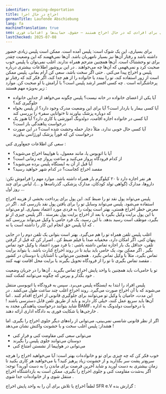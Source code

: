 ```yaml
---
identifier: ongoing-deportation
title: اخراج در حال اجرا
germanTitle: Laufende Abschiebung
lang: fa
machineTranslation: true
seo: اطلاعات و گزینه‌های عملی برای افرادی که در حال اخراج هستند – حقوق، حمایت‌ها و اقدامات فوری
lastChecked: 2025-07-08
---
```


برای بسیاری، این یک شوک است: پلیس آمده است. ممکن است پلیس زیادی حضور داشته باشد و رفتار آن‌ها نیز بسیار نامهربان باشد. آن‌ها نمی‌فهمند که این وضعیت چقدر برای تو وحشتناک است. آن‌ها همچنین مترجم همراه ندارند. اغلب نمی‌توان با پلیس خوب صحبت کرد و نمی‌فهمی که آن‌ها چه می‌خواهند
.
در این بروشور اطلاعات بیشتری درباره <InternalShortLink identifier="police">پلیس و اخراج</InternalShortLink> پیدا می‌کنی
.
حتی اگر سخت باشد، سعی کن آرام بمانی. پلیس ممکن است از زور استفاده کند، تو را ببندد یا خانواده را از هم جدا کند، اگر فکر کند که رفتار تو پرخاشگرانه است
.
چه کسی افسر ارشد پلیس است؟ با آرامش با او صحبت کن. موارد زیر به‌ویژه مهم هستند
:
- آیا یکی از اعضای خانواده در خانه نیست؟ پلیس چگونه می‌خواهد از جدایی خانواده جلوگیری کند؟
- آیا کسی بیمار یا باردار است؟ آیا برای این وضعیت مدرک وجود دارد؟ از پلیس بخواه که دوباره پزشک بیاورند تا «توانایی سفر» را بررسی کند
- آیا کسی در خانواده اجازه اقامت، دولدونگ آموزشی یا کاری دارد؟ آیا هنوز یک درخواست پناهندگی باز است؟
- آیا کسی حال خوبی ندارد، مثلاً دچار حمله وحشت شده است؟ در این صورت درخواست کن که فوراً پزشک اورژانس بیاورند

سعی کن اطلاعات جمع‌آوری کنی
:
- آیا با اتوبوس یا، مانند معمول، با هواپیما اخراج می‌شوید؟
- از کدام فرودگاه پرواز می‌کنید و ساعت پرواز چه زمانی است؟
- آیا قبل از آن به ایستگاه پلیس برده می‌شوید؟
- مقصد اخراج کجاست؟ در کدام شهر خواهید رسید؟

هر نفر اجازه دارد تا ۲۰ کیلوگرم بار همراه داشته باشد. موارد مهم را فراموش نکن: داروها، مدارک (گواهی تولد کودکان، مدارک پزشکی، گذرنامه‌ها و ...)، لباس برای چند روز اول
...

پلیس می‌تواند پول نقد تو را ضبط کند. این پول برای پرداخت بخشی از هزینه اخراج استفاده می‌شود. پلیس می‌تواند وسایل تو را برای یافتن پول نقد بازرسی کند
.
اگر در معرض خطر اخراج هستی، بهتر است پولت را به فردی مورد اعتماد بسپاری. او می‌تواند با این پول برایت وکیل بگیرد یا بعد از اخراج برایت پول بفرستد
.
اگر پلیس چیزی از تو بگیرد، موظف است رسید بدهد. با این رسید، یک فرد حامی یا وکیل می‌تواند بررسی کند که آیا پلیس حق انجام این کار را داشته است یا نه
.

اغلب پلیس تلفن همراه تو را هم می‌گیرد. بهتر است بتوانی یک تلفن دوم را در جایی پنهان کنی. اگر امکان دارد، مخفیانه صدا یا فیلم ضبط کن
.
اصرار کن که قبل از گرفتن تلفن، حداقل یک بار اجازه تماس داشته باشی
:
با فرد مورد اعتماد یا وکیل خود تماس بگیر
.
اگر ممکن بود، یک حامی باید بیاید تا در روند اخراج کنارت باشد. یا بتواند برایت تماس بگیرد، مثلاً با وکیل تماس بگیرد
.
همچنین می‌توانی با آشنایان یا دوستان در کشور مقصد تماس بگیری تا تو را از فرودگاه تحویل بگیرند یا برایت محل اقامت تهیه کنند
.

تو یا حامی‌ات باید همچنین با <InternalShortLink identifier="contacts">واحد پایش اخراج</InternalShortLink> تماس بگیرید
.
آن‌ها را در جریان وضعیت خود بگذار و بپرس که چگونه می‌توانند کمکت کنند
.

پلیس افراد را ابتدا به ایستگاه پلیس می‌برد. سپس به فرودگاه یا اتوبوسی منتقل می‌شوند که با آن اخراج صورت می‌گیرد. روند اخراج اغلب چند ساعت طول می‌کشد
.
در این مدت، حامیان یا وکیل تو می‌توانند برای جلوگیری قانونی از اخراج اقدام کنند
.
اما آن‌ها باید سریع عمل کنند، خیلی کار دارند و باید از طریق تلفن قابل دسترسی باشند
!
شاید بتوانند درخواست پناهندگی مجدد به BAMF، یا درخواست دولدونگ به اداره خارجی‌ها یا شکایت فوری به دادگاه اداری ارائه دهند
.

اگر از نظر قانونی شانسی نمی‌بینی، می‌توانی از راه‌های دیگر جلوی اخراج را بگیری. اما هشدار: پلیس اغلب سخت و با خشونت واکنش نشان می‌دهد
!

- می‌توانی سعی کنی مقاومت کنی و فرار کنی
- دوستان می‌توانند جلوی پلیس را بگیرند
- می‌توانی در هواپیما از نشستن امتناع کنی

<ExternalShortLink identifier="airplane"></ExternalShortLink>

<ExternalShortLink identifier="noboarderassembly_resistance"></ExternalShortLink>

خوب فکر کن که چه چیزی برای تو و خانواده‌ات بهتر است: آیا می‌خواهید اخراج را هرچه سریع‌تر پشت سر بگذارید و از خشونت زیاد پرهیز کنید؟ یا می‌خواهید هر کاری بکنید تا زمان بیشتری به دست آورید و شاید آخرین فرصت برای ماندن را به دست آورید؟
توجه: اگر به‌شدت مقاومت کنی و جلوی اخراج را بگیری، ممکن است به <InternalShortLink identifier="detention">بازداشتگاه اخراج</InternalShortLink> منتقل شوی و از خانواده‌ات جدا شوی
.

لطفاً اخراج یا تلاش برای آن را به واحد پایش اخراج SFR e.V گزارش بده
:
<Address identifier="sfr_abschiebemonitoring"/>
